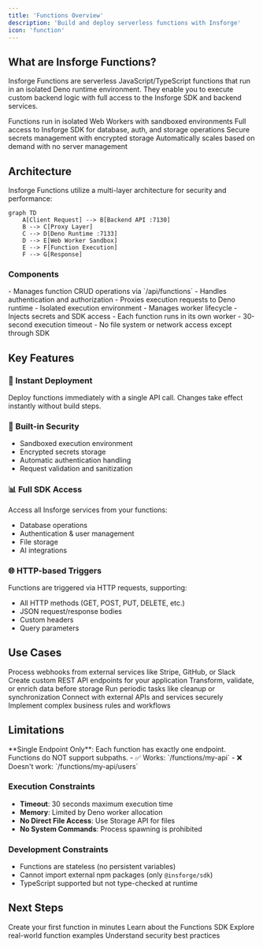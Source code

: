 ```yaml
---
title: 'Functions Overview'
description: 'Build and deploy serverless functions with Insforge'
icon: 'function'
---
```


## What are Insforge Functions?

Insforge Functions are serverless JavaScript/TypeScript functions that run in an isolated Deno runtime environment. They enable you to execute custom backend logic with full access to the Insforge SDK and backend services.

<CardGroup cols={2}>
  <Card title="Secure Execution" icon="shield-halved">
    Functions run in isolated Web Workers with sandboxed environments
  </Card>
  <Card title="SDK Integration" icon="plug">
    Full access to Insforge SDK for database, auth, and storage operations
  </Card>
  <Card title="Environment Variables" icon="key">
    Secure secrets management with encrypted storage
  </Card>
  <Card title="Auto-scaling" icon="chart-line">
    Automatically scales based on demand with no server management
  </Card>
</CardGroup>

## Architecture

Insforge Functions utilize a multi-layer architecture for security and performance:

```mermaid
graph TD
    A[Client Request] --> B[Backend API :7130]
    B --> C[Proxy Layer]
    C --> D[Deno Runtime :7133]
    D --> E[Web Worker Sandbox]
    E --> F[Function Execution]
    F --> G[Response]
```

### Components

<AccordionGroup>
  <Accordion title="Backend API Layer">
    - Manages function CRUD operations via `/api/functions`
    - Handles authentication and authorization
    - Proxies execution requests to Deno runtime
  </Accordion>
  
  <Accordion title="Deno Runtime">
    - Isolated execution environment
    - Manages worker lifecycle
    - Injects secrets and SDK access
  </Accordion>
  
  <Accordion title="Web Worker Sandbox">
    - Each function runs in its own worker
    - 30-second execution timeout
    - No file system or network access except through SDK
  </Accordion>
</AccordionGroup>

## Key Features

### 🚀 Instant Deployment
Deploy functions immediately with a single API call. Changes take effect instantly without build steps.

### 🔐 Built-in Security
- Sandboxed execution environment
- Encrypted secrets storage
- Automatic authentication handling
- Request validation and sanitization

### 📊 Full SDK Access
Access all Insforge services from your functions:
- Database operations
- Authentication & user management
- File storage
- AI integrations

### 🌐 HTTP-based Triggers
Functions are triggered via HTTP requests, supporting:
- All HTTP methods (GET, POST, PUT, DELETE, etc.)
- JSON request/response bodies
- Custom headers
- Query parameters

## Use Cases

<CardGroup cols={2}>
  <Card title="Webhooks" icon="webhook">
    Process webhooks from external services like Stripe, GitHub, or Slack
  </Card>
  <Card title="API Endpoints" icon="server">
    Create custom REST API endpoints for your application
  </Card>
  <Card title="Data Processing" icon="database">
    Transform, validate, or enrich data before storage
  </Card>
  <Card title="Scheduled Tasks" icon="clock">
    Run periodic tasks like cleanup or synchronization
  </Card>
  <Card title="Third-party Integrations" icon="puzzle-piece">
    Connect with external APIs and services securely
  </Card>
  <Card title="Custom Business Logic" icon="code">
    Implement complex business rules and workflows
  </Card>
</CardGroup>

## Limitations

<Warning>
  **Single Endpoint Only**: Each function has exactly one endpoint. Functions do NOT support subpaths.
  - ✅ Works: `/functions/my-api`
  - ❌ Doesn't work: `/functions/my-api/users`
</Warning>

### Execution Constraints
- **Timeout**: 30 seconds maximum execution time
- **Memory**: Limited by Deno worker allocation
- **No Direct File Access**: Use Storage API for files
- **No System Commands**: Process spawning is prohibited

### Development Constraints
- Functions are stateless (no persistent variables)
- Cannot import external npm packages (only `@insforge/sdk`)
- TypeScript supported but not type-checked at runtime

## Next Steps

<CardGroup cols={2}>
  <Card title="Quickstart Guide" icon="rocket" href="/core-concepts/functions/quickstart">
    Create your first function in minutes
  </Card>
  <Card title="SDK Reference" icon="book" href="/core-concepts/functions/sdk">
    Learn about the Functions SDK
  </Card>
  <Card title="Examples" icon="code" href="/core-concepts/functions/examples">
    Explore real-world function examples
  </Card>
  <Card title="Security" icon="lock" href="/core-concepts/functions/security">
    Understand security best practices
  </Card>
</CardGroup>